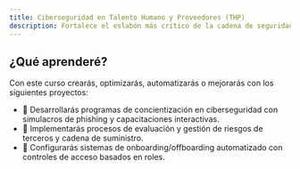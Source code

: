 ```yaml
---
title: Ciberseguridad en Talento Humano y Proveedores (THP)
description: Fortalece el eslabón más crítico de la cadena de seguridad
---
```


## ¿Qué aprenderé?

Con este curso crearás, optimizarás, automatizarás o mejorarás con los siguientes proyectos:

- 🚀  Desarrollarás programas de concientización en ciberseguridad con simulacros de phishing y capacitaciones interactivas.
- 🚀  Implementarás procesos de evaluación y gestión de riesgos de terceros y cadena de suministro.
- 🚀  Configurarás sistemas de onboarding/offboarding automatizado con controles de acceso basados en roles.
